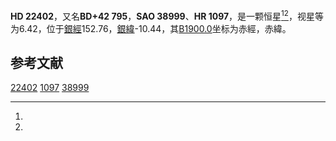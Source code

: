 {{Starbox begin
| name = HD 22402
}}
{{Starbox observe
| epoch = [[J2000.0|J2000.0]]
| constell = {{星座名待查}}<ref name=SIMBAD>{{cite web
 | url=http://simbad.u-strasbg.fr/simbad/sim-id?Ident=HR+1097
 | title =Pulsating variable Star
 | publisher=Centre de Données astronomiques de Strasbourg
 | work=SIMBAD
 | accessdate=2012-07-13}}</ref><ref name=DATA>{{cite web
 | url=http://vizier.u-strasbg.fr/viz-bin/VizieR-5?-out.add=.&-source=5050&-corr=PK=HR&-out.max=9999&HR=1097
 | title=VizieR Detailed Page
 | accessdate=2012-07-13
 | archive-date=2016-03-05
 | archive-url=https://web.archive.org/web/20160305052047/http://vizier.u-strasbg.fr/viz-bin/VizieR-5?-out.add=.&-source=5050&-corr=PK=HR&-out.max=9999&HR=1097
 | dead-url=no
 }}</ref>
| 星官 = 
| ra = {{RA|3|38|0.2}}<ref name=SIMBAD /><ref name=DATA />
| dec = {{DEC|+42|34|59}}<ref name=SIMBAD /><ref name=DATA />
| appmag_v = 6.42<ref name=SIMBAD /><ref name=DATA />
}}
{{Starbox character
| class = B8Vn<ref name=SIMBAD /><ref name=DATA />
| b-v = -0.06<ref name=SIMBAD /><ref name=DATA />
| u-b = -0.37<ref name=SIMBAD /><ref name=DATA />
| r-i = <ref name=SIMBAD /><ref name=DATA />
| variable = 
}}
{{Starbox astrometry
| radial_v = -0.37
| prop_mo_ra = -1
| parallax = 
| p_error = 
}}
{{Starbox catalog
| names =BD+42 795，[[SAO星表|SAO]] 38999，[[HD星表|HD]] 22402，[[HR星表|HR]] 1097}}
{{Starbox reference |Simbad=HR+1097}}
{{Starbox end}}

'''HD 22402'''，又名'''BD+42 795'''，'''SAO 38999'''、'''HR 1097'''，是一颗恒星<ref name=SIMBAD /><ref name=DATA />，视星等为6.42，位于[[銀道座標系|銀經]]152.76，[[銀道座標系|銀緯]]-10.44，其[[B1900.0|B1900.0]]坐标为赤經{{RA|3|31|14.3}}，赤緯{{DEC|+42|-10.44|13}}。

== 参考文献 ==
{{reflist}}

{{star-stub}}

[[Category:HD和HDE天體|22402]]
[[Category:HR天體|1097]]
[[Category:SAO天體|38999]]